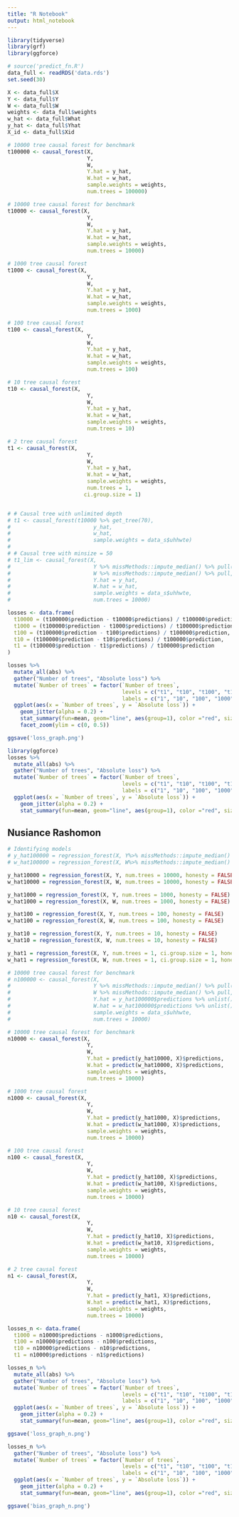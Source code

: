```yaml
---
title: "R Notebook"
output: html_notebook
---
```


```r
library(tidyverse)
library(grf)
library(ggforce)

# source('predict_fn.R')
data_full <- readRDS('data.rds')
set.seed(30)
```

```r
X <- data_full$X
Y <- data_full$Y
W <- data_full$W
weights <- data_full$weights
w_hat <- data_full$What
y_hat <- data_full$Yhat
X_id <- data_full$Xid
```

```r

# 10000 tree causal forest for benchmark
t100000 <- causal_forest(X, 
                         Y, 
                         W,
                         Y.hat = y_hat,
                         W.hat = w_hat,
                         sample.weights = weights,
                         num.trees = 100000)

# 10000 tree causal forest for benchmark
t10000 <- causal_forest(X, 
                         Y, 
                         W,
                         Y.hat = y_hat,
                         W.hat = w_hat,
                         sample.weights = weights,
                         num.trees = 10000)

# 1000 tree causal forest
t1000 <- causal_forest(X, 
                         Y, 
                         W,
                         Y.hat = y_hat,
                         W.hat = w_hat,
                         sample.weights = weights,
                         num.trees = 1000)

# 100 tree causal forest
t100 <- causal_forest(X, 
                         Y, 
                         W,
                         Y.hat = y_hat,
                         W.hat = w_hat,
                         sample.weights = weights,
                         num.trees = 100)

# 10 tree causal forest
t10 <- causal_forest(X, 
                         Y, 
                         W,
                         Y.hat = y_hat,
                         W.hat = w_hat,
                         sample.weights = weights,
                         num.trees = 10)

# 2 tree causal forest
t1 <- causal_forest(X, 
                         Y, 
                         W,
                         Y.hat = y_hat,
                         W.hat = w_hat,
                         sample.weights = weights,
                         num.trees = 1,
                        ci.group.size = 1)


# # Causal tree with unlimited depth
# t1 <- causal_forest(t10000 %>% get_tree(70), 
#                          y_hat, 
#                          w_hat,
#                          sample.weights = data_s$uhhwte)
# 
# # Causal tree with minsize = 50
# t1_lim <- causal_forest(X, 
#                          Y %>% missMethods::impute_median() %>% pull(), 
#                          W %>% missMethods::impute_median() %>% pull,
#                          Y.hat = y_hat,
#                          W.hat = w_hat,
#                          sample.weights = data_s$uhhwte,
#                          num.trees = 10000)


```

```r
losses <- data.frame(
  t10000 = (t100000$prediction - t10000$predictions) / t100000$prediction,
  t1000 = (t100000$prediction - t1000$predictions) / t100000$prediction,
  t100 = (t100000$prediction - t100$predictions) / t100000$prediction,
  t10 = (t100000$prediction - t10$predictions) / t100000$prediction,
  t1 = (t100000$prediction - t1$predictions) / t100000$prediction
)
```

```r
losses %>%
  mutate_all(abs) %>%
  gather("Number of trees", "Absolute loss") %>%
  mutate(`Number of trees` = factor(`Number of trees`,
                                    levels = c("t1", "t10", "t100", "t1000", "t10000"),
                                    labels = c("1", "10", "100", "1000", "10000"))) %>%
  ggplot(aes(x = `Number of trees`, y = `Absolute loss`)) +
    geom_jitter(alpha = 0.2) +
    stat_summary(fun=mean, geom="line", aes(group=1), color ="red", size=2) +
    facet_zoom(ylim = c(0, 0.5))

ggsave('loss_graph.png')
```

```r
library(ggforce)
losses %>%
  mutate_all(abs) %>%
  gather("Number of trees", "Absolute loss") %>%
  mutate(`Number of trees` = factor(`Number of trees`,
                                    levels = c("t1", "t10", "t100", "t1000", "t10000"),
                                    labels = c("1", "10", "100", "1000", "10000"))) %>%
  ggplot(aes(x = `Number of trees`, y = `Absolute loss`)) +
    geom_jitter(alpha = 0.2) +
    stat_summary(fun=mean, geom="line", aes(group=1), color ="red", size=2)
```

## Nusiance Rashomon

```r
# Identifying models
# y_hat100000 = regression_forest(X, Y%>% missMethods::impute_median() %>% pull(), num.trees = 100000)
# w_hat100000 = regression_forest(X, W%>% missMethods::impute_median() %>% pull(), num.trees = 100000)

y_hat10000 = regression_forest(X, Y, num.trees = 10000, honesty = FALSE)
w_hat10000 = regression_forest(X, W, num.trees = 10000, honesty = FALSE)

y_hat1000 = regression_forest(X, Y, num.trees = 1000, honesty = FALSE)
w_hat1000 = regression_forest(X, W, num.trees = 1000, honesty = FALSE)

y_hat100 = regression_forest(X, Y, num.trees = 100, honesty = FALSE)
w_hat100 = regression_forest(X, W, num.trees = 100, honesty = FALSE)

y_hat10 = regression_forest(X, Y, num.trees = 10, honesty = FALSE)
w_hat10 = regression_forest(X, W, num.trees = 10, honesty = FALSE)

y_hat1 = regression_forest(X, Y, num.trees = 1, ci.group.size = 1, honesty = FALSE)
w_hat1 = regression_forest(X, W, num.trees = 1, ci.group.size = 1, honesty = FALSE)
```

```r

# 10000 tree causal forest for benchmark
# n100000 <- causal_forest(X,
#                          Y %>% missMethods::impute_median() %>% pull(),
#                          W %>% missMethods::impute_median() %>% pull,
#                          Y.hat = y_hat100000$predictions %>% unlist(),
#                          W.hat = w_hat100000$predictions %>% unlist(),
#                          sample.weights = data_s$uhhwte,
#                          num.trees = 10000)

# 10000 tree causal forest for benchmark
n10000 <- causal_forest(X, 
                         Y, 
                         W,
                         Y.hat = predict(y_hat10000, X)$predictions,
                         W.hat = predict(w_hat10000, X)$predictions,
                         sample.weights = weights,
                         num.trees = 10000)

# 1000 tree causal forest
n1000 <- causal_forest(X, 
                         Y, 
                         W,
                         Y.hat = predict(y_hat1000, X)$predictions,
                         W.hat = predict(w_hat1000, X)$predictions,
                         sample.weights = weights,
                         num.trees = 10000)

# 100 tree causal forest
n100 <- causal_forest(X, 
                         Y, 
                         W,
                         Y.hat = predict(y_hat100, X)$predictions,
                         W.hat = predict(w_hat100, X)$predictions,
                         sample.weights = weights,
                         num.trees = 10000)

# 10 tree causal forest
n10 <- causal_forest(X, 
                         Y, 
                         W,
                         Y.hat = predict(y_hat10, X)$predictions,
                         W.hat = predict(w_hat10, X)$predictions,
                         sample.weights = weights,
                         num.trees = 10000)

# 2 tree causal forest
n1 <- causal_forest(X, 
                         Y, 
                         W,
                         Y.hat = predict(y_hat1, X)$predictions,
                         W.hat = predict(w_hat1, X)$predictions,
                         sample.weights = weights,
                         num.trees = 10000)

```

```r
losses_n <- data.frame(
  t1000 = n10000$predictions - n1000$predictions,
  t100 = n10000$predictions - n100$predictions,
  t10 = n10000$predictions - n10$predictions,
  t1 = n10000$predictions - n1$predictions)
```

```r
losses_n %>%
  mutate_all(abs) %>%
  gather("Number of trees", "Absolute loss") %>%
  mutate(`Number of trees` = factor(`Number of trees`,
                                    levels = c("t1", "t10", "t100", "t1000"),
                                    labels = c("1", "10", "100", "1000"))) %>%
  ggplot(aes(x = `Number of trees`, y = `Absolute loss`)) +
    geom_jitter(alpha = 0.2) +
    stat_summary(fun=mean, geom="line", aes(group=1), color ="red", size=2)

ggsave('loss_graph_n.png')
```

```r
losses_n %>%
  gather("Number of trees", "Absolute loss") %>%
  mutate(`Number of trees` = factor(`Number of trees`,
                                    levels = c("t1", "t10", "t100", "t1000"),
                                    labels = c("1", "10", "100", "1000"))) %>%
  ggplot(aes(x = `Number of trees`, y = `Absolute loss`)) +
    geom_jitter(alpha = 0.2) +
    stat_summary(fun=mean, geom="line", aes(group=1), color ="red", size=2)

ggsave('bias_graph_n.png')
```

